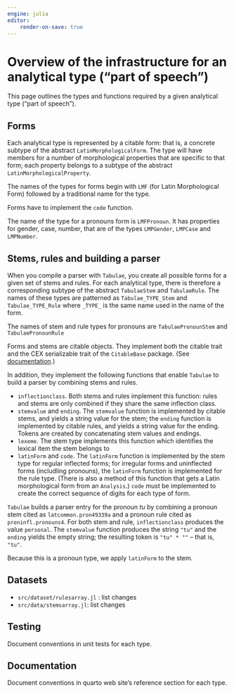 ```yaml
---
engine: julia
editor:
    render-on-save: true
---
```



# Overview of the infrastructure for an analytical type ("part of speech")

This page outlines the types and functions required by a given analytical type ("part of speech").  

## Forms

Each analytical type is represented by a citable form: that is, a concrete subtype of the abstract `LatinMorphologicalForm`.  The type will have members for a number of morphological properties that are specific to that form; each property belongs to a subtype of the abstract `LatinMorphologicalProperty`.

The names of the types for forms begin with `LMF` (for Latin Morphological Form) followed by a traditional name for the type.


Forms have to implement the `code` function.

::: {.callout-tip title="Example: pronouns"}

The name of the type for a pronouns form is `LMFPronoun`.  It has properties for gender, case, number, that are of the types `LMPGender`, `LMPCase` and `LMPNumber`.

:::


## Stems, rules and building a parser

When you compile a parser with `Tabulae`, you create all possible forms for a given set of stems and rules.  For each analytical type, there is therefore a corresponding subtype of the abstract `TabulaeStem` and `TabulaeRule`.  The names of these types are patterned as `Tabulae_TYPE_Stem` and `Tabulae_TYPE_Rule` where `_TYPE_` is the same name used in the name of the form.
 
::: {.callout-tip title="Example: pronoun stems and rules"}

The names of stem and rule types for pronouns are `TabulaePronounStem` and `TabulaePronounRule`
:::

Forms and stems are citable objects. They implement both the citable trait and the CEX serializable trait of the `CitableBase` package. (See [documentation](https://neelsmith.quarto.pub/citablebase/).)






In addition, they implement the following functions that enable `Tabulae` to build a parser by combining stems and rules.

- `inflectionclass`. Both stems and rules implement this function: rules and stems are only combined if they share the same inflection class.
- `stemvalue` and `ending`. The `stemvalue` function is implemented by citable stems, and yields a string value for the stem; the `ending` function is implemented by citable rules, and yields a string value for the ending. Tokens are created by concatenating stem values and endings.
- `lexeme`. The stem type implements this function which identifies the lexical item the stem belongs to
- `latinForm` and `code`.  The `latinForm` function is implemented by the stem type for regular inflected forms; for irregular forms and uninflected forms (includling pronouns), the `latinForm` function is implemented for the rule type. (There is also a method of this function that gets a Latin morphological form from an `Analysis`.) `code` must be implemented to create the correct sequence of digits for each type of form.


::: {.callout-tip title="Example: combining pronoun stems and rules"}

`Tabulae` builds a parser entry for the pronoun *tu* by combining a pronoun stem cited as `latcommon.pron49339a` and a pronoun rule cited as `proninfl.pronouns4`.  For both stem and rule, `inflectionclass` produces the value `personal`.  The `stemvalue` function produces the string `"tu"` and the `ending` yields the empty string; the resulting token is `"tu" * ""` -- that is, `"tu"`.


Because this is a pronoun type, we apply `latinForm` to the stem.

:::


## Datasets

- `src/dataset/rulesarray.jl` : list changes
- `src/data/stemsarray.jl`: list changes

## Testing

::: {.callout-caution title="TBA"}
Document conventions in unit tests for each type.
:::



## Documentation


::: {.callout-caution title="TBA"}
Document conventions in quarto web site's reference section for each type.
:::

